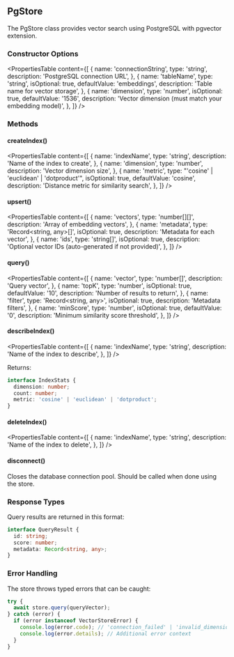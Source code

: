 ## PgStore

The PgStore class provides vector search using PostgreSQL with pgvector extension.

### Constructor Options

<PropertiesTable
  content={[
    {
      name: 'connectionString',
      type: 'string',
      description: 'PostgreSQL connection URL',
    },
    {
      name: 'tableName',
      type: 'string',
      isOptional: true,
      defaultValue: 'embeddings',
      description: 'Table name for vector storage',
    },
    {
      name: 'dimension',
      type: 'number',
      isOptional: true,
      defaultValue: '1536',
      description: 'Vector dimension (must match your embedding model)',
    },
  ]}
/>

### Methods

#### createIndex()

<PropertiesTable
  content={[
    {
      name: 'indexName',
      type: 'string',
      description: 'Name of the index to create',
    },
    {
      name: 'dimension',
      type: 'number',
      description: 'Vector dimension size',
    },
    {
      name: 'metric',
      type: "'cosine' | 'euclidean' | 'dotproduct'",
      isOptional: true,
      defaultValue: 'cosine',
      description: 'Distance metric for similarity search',
    },
  ]}
/>

#### upsert()

<PropertiesTable
  content={[
    {
      name: 'vectors',
      type: 'number[][]',
      description: 'Array of embedding vectors',
    },
    {
      name: 'metadata',
      type: 'Record<string, any>[]',
      isOptional: true,
      description: 'Metadata for each vector',
    },
    {
      name: 'ids',
      type: 'string[]',
      isOptional: true,
      description: 'Optional vector IDs (auto-generated if not provided)',
    },
  ]}
/>

#### query()

<PropertiesTable
  content={[
    {
      name: 'vector',
      type: 'number[]',
      description: 'Query vector',
    },
    {
      name: 'topK',
      type: 'number',
      isOptional: true,
      defaultValue: '10',
      description: 'Number of results to return',
    },
    {
      name: 'filter',
      type: 'Record<string, any>',
      isOptional: true,
      description: 'Metadata filters',
    },
    {
      name: 'minScore',
      type: 'number',
      isOptional: true,
      defaultValue: '0',
      description: 'Minimum similarity score threshold',
    },
  ]}
/>

#### describeIndex()

<PropertiesTable
  content={[
    {
      name: 'indexName',
      type: 'string',
      description: 'Name of the index to describe',
    },
  ]}
/>

Returns:

```typescript
interface IndexStats {
  dimension: number;
  count: number;
  metric: 'cosine' | 'euclidean' | 'dotproduct';
}
```

#### deleteIndex()

<PropertiesTable
  content={[
    {
      name: 'indexName',
      type: 'string',
      description: 'Name of the index to delete',
    },
  ]}
/>

#### disconnect()

Closes the database connection pool. Should be called when done using the store.

### Response Types

Query results are returned in this format:

```typescript
interface QueryResult {
  id: string;
  score: number;
  metadata: Record<string, any>;
}
```

### Error Handling

The store throws typed errors that can be caught:

```typescript
try {
  await store.query(queryVector);
} catch (error) {
  if (error instanceof VectorStoreError) {
    console.log(error.code); // 'connection_failed' | 'invalid_dimension' | etc
    console.log(error.details); // Additional error context
  }
}
```
